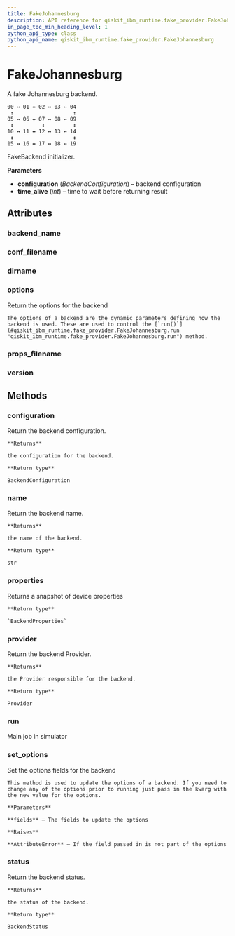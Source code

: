 ```yaml
---
title: FakeJohannesburg
description: API reference for qiskit_ibm_runtime.fake_provider.FakeJohannesburg
in_page_toc_min_heading_level: 1
python_api_type: class
python_api_name: qiskit_ibm_runtime.fake_provider.FakeJohannesburg
---
```


# FakeJohannesburg

<Class id="qiskit_ibm_runtime.fake_provider.FakeJohannesburg" isDedicatedPage={true} github="https://github.com/Qiskit/qiskit-ibm-runtime/tree/stable/0.21/qiskit_ibm_runtime/fake_provider/backends/johannesburg/fake_johannesburg.py#L41-L58" signature="FakeJohannesburg" modifiers="class">
  A fake Johannesburg backend.

  ```text
  00 ↔ 01 ↔ 02 ↔ 03 ↔ 04
   ↕                   ↕
  05 ↔ 06 ↔ 07 ↔ 08 ↔ 09
   ↕         ↕         ↕
  10 ↔ 11 ↔ 12 ↔ 13 ↔ 14
   ↕                   ↕
  15 ↔ 16 ↔ 17 ↔ 18 ↔ 19
  ```

  FakeBackend initializer.

  **Parameters**

  *   **configuration** (*BackendConfiguration*) – backend configuration
  *   **time\_alive** (*int*) – time to wait before returning result

  ## Attributes

  ### backend\_name

  <Attribute id="qiskit_ibm_runtime.fake_provider.FakeJohannesburg.backend_name" attributeValue="'fake_johannesburg'" />

  ### conf\_filename

  <Attribute id="qiskit_ibm_runtime.fake_provider.FakeJohannesburg.conf_filename" attributeValue="'conf_johannesburg.json'" />

  ### dirname

  <Attribute id="qiskit_ibm_runtime.fake_provider.FakeJohannesburg.dirname" attributeValue="'/home/runner/work/qiskit-ibm-runtime/qiskit-ibm-runtime/qiskit_ibm_runtime/fake_provider/backends/johannesburg'" />

  ### options

  <Attribute id="qiskit_ibm_runtime.fake_provider.FakeJohannesburg.options">
    Return the options for the backend

    The options of a backend are the dynamic parameters defining how the backend is used. These are used to control the [`run()`](#qiskit_ibm_runtime.fake_provider.FakeJohannesburg.run "qiskit_ibm_runtime.fake_provider.FakeJohannesburg.run") method.
  </Attribute>

  ### props\_filename

  <Attribute id="qiskit_ibm_runtime.fake_provider.FakeJohannesburg.props_filename" attributeValue="'props_johannesburg.json'" />

  ### version

  <Attribute id="qiskit_ibm_runtime.fake_provider.FakeJohannesburg.version" attributeValue="1" />

  ## Methods

  ### configuration

  <Function id="qiskit_ibm_runtime.fake_provider.FakeJohannesburg.configuration" signature="configuration()">
    Return the backend configuration.

    **Returns**

    the configuration for the backend.

    **Return type**

    BackendConfiguration
  </Function>

  ### name

  <Function id="qiskit_ibm_runtime.fake_provider.FakeJohannesburg.name" signature="name()">
    Return the backend name.

    **Returns**

    the name of the backend.

    **Return type**

    str
  </Function>

  ### properties

  <Function id="qiskit_ibm_runtime.fake_provider.FakeJohannesburg.properties" github="https://github.com/Qiskit/qiskit-ibm-runtime/tree/stable/0.21/qiskit_ibm_runtime/fake_provider/fake_qasm_backend.py#L44-L48" signature="properties()">
    Returns a snapshot of device properties

    **Return type**

    `BackendProperties`
  </Function>

  ### provider

  <Function id="qiskit_ibm_runtime.fake_provider.FakeJohannesburg.provider" signature="provider()">
    Return the backend Provider.

    **Returns**

    the Provider responsible for the backend.

    **Return type**

    Provider
  </Function>

  ### run

  <Function id="qiskit_ibm_runtime.fake_provider.FakeJohannesburg.run" github="https://github.com/Qiskit/qiskit-ibm-runtime/tree/stable/0.21/qiskit_ibm_runtime/fake_provider/fake_backend.py#L545-L574" signature="run(run_input, **kwargs)">
    Main job in simulator
  </Function>

  ### set\_options

  <Function id="qiskit_ibm_runtime.fake_provider.FakeJohannesburg.set_options" signature="set_options(**fields)">
    Set the options fields for the backend

    This method is used to update the options of a backend. If you need to change any of the options prior to running just pass in the kwarg with the new value for the options.

    **Parameters**

    **fields** – The fields to update the options

    **Raises**

    **AttributeError** – If the field passed in is not part of the options
  </Function>

  ### status

  <Function id="qiskit_ibm_runtime.fake_provider.FakeJohannesburg.status" signature="status()">
    Return the backend status.

    **Returns**

    the status of the backend.

    **Return type**

    BackendStatus
  </Function>
</Class>

